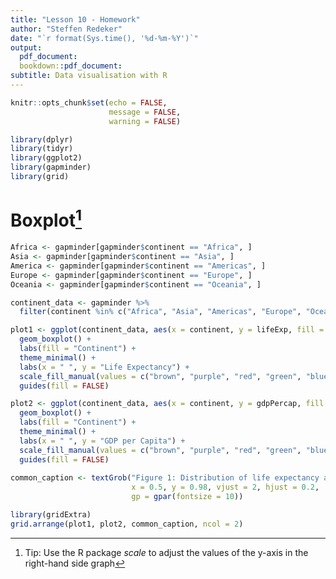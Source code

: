 ```yaml
---
title: "Lesson 10 - Homework"
author: "Steffen Redeker"
date: "`r format(Sys.time(), '%d-%m-%Y')`"
output:
  pdf_document:
  bookdown::pdf_document:
subtitle: Data visualisation with R
---
```


```r
knitr::opts_chunk$set(echo = FALSE,
                      message = FALSE,
                      warning = FALSE)

library(dplyr)
library(tidyr)
library(ggplot2)
library(gapminder)
library(grid)
```
# Boxplot^[Tip: Use the R package *scale* to adjust the values of the y-axis in the right-hand side graph] 
```r


Africa <- gapminder[gapminder$continent == "Africa", ]
Asia <- gapminder[gapminder$continent == "Asia", ]
America <- gapminder[gapminder$continent == "Americas", ]
Europe <- gapminder[gapminder$continent == "Europe", ]
Oceania <- gapminder[gapminder$continent == "Oceania", ]

continent_data <- gapminder %>%
  filter(continent %in% c("Africa", "Asia", "Americas", "Europe", "Oceania"))

plot1 <- ggplot(continent_data, aes(x = continent, y = lifeExp, fill = continent)) +
  geom_boxplot() +
  labs(fill = "Continent") +
  theme_minimal() +
  labs(x = " ", y = "Life Expectancy") +
  scale_fill_manual(values = c("brown", "purple", "red", "green", "blue")) +
  guides(fill = FALSE)

plot2 <- ggplot(continent_data, aes(x = continent, y = gdpPercap, fill = continent)) +
  geom_boxplot() +
  labs(fill = "Continent") +
  theme_minimal() +
  labs(x = " ", y = "GDP per Capita") +
  scale_fill_manual(values = c("brown", "purple", "red", "green", "blue")) +
  guides(fill = FALSE)
  
common_caption <- textGrob("Figure 1: Distribution of life expectancy and GDP per capita by continent. Source: Gapminder",
                           x = 0.5, y = 0.98, vjust = 2, hjust = 0.2,
                           gp = gpar(fontsize = 10))

library(gridExtra)
grid.arrange(plot1, plot2, common_caption, ncol = 2)
```


